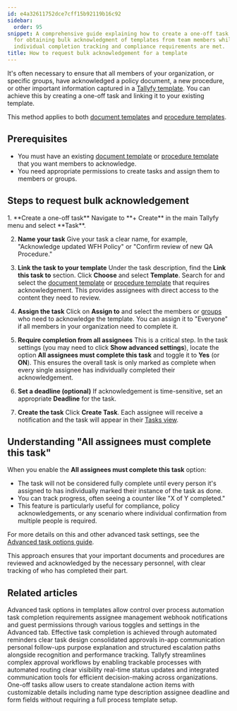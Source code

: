 ```yaml
---
id: e4a32611752dce7cff15b92119b16c92
sidebar:
  order: 95
snippet: A comprehensive guide explaining how to create a one-off task in Tallyfy
  for obtaining bulk acknowledgment of templates from team members while ensuring
  individual completion tracking and compliance requirements are met.
title: How to request bulk acknowledgement for a template
---
```



It's often necessary to ensure that all members of your organization, or specific groups, have acknowledged a policy document, a new procedure, or other important information captured in a [Tallyfy template](/products/pro/documenting/templates/). You can achieve this by creating a one-off task and linking it to your existing template.

This method applies to both [document templates](/products/pro/documenting/documents/) and [procedure templates](/products/pro/documenting/templates/).

## Prerequisites

- You must have an existing [document template](/products/pro/documenting/documents/) or [procedure template](/products/pro/documenting/templates/) that you want members to acknowledge.
- You need appropriate permissions to create tasks and assign them to members or groups.

## Steps to request bulk acknowledgement

<Steps>
1.  **Create a one-off task**
    Navigate to **+ Create** in the main Tallyfy menu and select **Task**.

2.  **Name your task**
    Give your task a clear name, for example, "Acknowledge updated WFH Policy" or "Confirm review of new QA Procedure."

3.  **Link the task to your template**
    Under the task description, find the **Link this task to** section. Click **Choose** and select **Template**. Search for and select the [document template](/products/pro/documenting/documents/) or [procedure template](/products/pro/documenting/templates/) that requires acknowledgement. This provides assignees with direct access to the content they need to review.

4.  **Assign the task**
    Click on **Assign to** and select the members or [groups](/products/pro/documenting/groups/how-to-manage-groups-and-assign-tasks-in-tallyfy/) who need to acknowledge the template. You can assign it to "Everyone" if all members in your organization need to complete it.

5.  **Require completion from all assignees**
    This is a critical step. In the task settings (you may need to click **Show advanced settings**), locate the option **All assignees must complete this task** and toggle it to **Yes** (or **ON**). This ensures the overall task is only marked as complete when every single assignee has individually completed their acknowledgement.

6.  **Set a deadline (optional)**
    If acknowledgement is time-sensitive, set an appropriate **Deadline** for the task.

7.  **Create the task**
    Click **Create Task**. Each assignee will receive a notification and the task will appear in their [Tasks view](/products/pro/tracking-and-tasks/tasks-view/).
</Steps>

## Understanding "All assignees must complete this task"

When you enable the **All assignees must complete this task** option:

-   The task will not be considered fully complete until every person it's assigned to has individually marked their instance of the task as done.
-   You can track progress, often seeing a counter like "X of Y completed."
-   This feature is particularly useful for compliance, policy acknowledgements, or any scenario where individual confirmation from multiple people is required.

For more details on this and other advanced task settings, see the [Advanced task options guide](/products/pro/tracking-and-tasks/tasks/how-can-i-utilize-tallyfys-advanced-tab-features/).

This approach ensures that your important documents and procedures are reviewed and acknowledged by the necessary personnel, with clear tracking of who has completed their part.


## Related articles
<CardGrid>
<LinkTitleCard header="<b>Tasks > Advanced tab</b>" href="/products/pro/tracking-and-tasks/tasks/how-can-i-utilize-tallyfys-advanced-tab-features/" > Advanced task options in templates allow control over process automation task completion requirements assignee management webhook notifications and guest permissions through various toggles and settings in the Advanced tab. </LinkTitleCard>
<LinkTitleCard header="<b>How To > Ensure everyone in your team completes an approval or task</b>" href="/products/pro/tutorials/how-to/ensure-task-completion/" > Effective task completion is achieved through automated reminders clear task design consolidated approvals in-app communication personal follow-ups purpose explanation and structured escalation paths alongside recognition and performance tracking. </LinkTitleCard>
<LinkTitleCard header="<b>How To > Automatically track and run complex approval workflows</b>" href="/products/pro/tutorials/how-to/track-and-run-complex-approval-workflows/" > Tallyfy streamlines complex approval workflows by enabling trackable processes with automated routing clear visibility real-time status updates and integrated communication tools for efficient decision-making across organizations. </LinkTitleCard>
<LinkTitleCard header="<b>Tasks > Create a one-off task</b>" href="/products/pro/tracking-and-tasks/tasks/how-to-create-a-one-off-task-in-tallyfy/" > One-off tasks allow users to create standalone action items with customizable details including name type description assignee deadline and form fields without requiring a full process template setup. </LinkTitleCard>
</CardGrid>